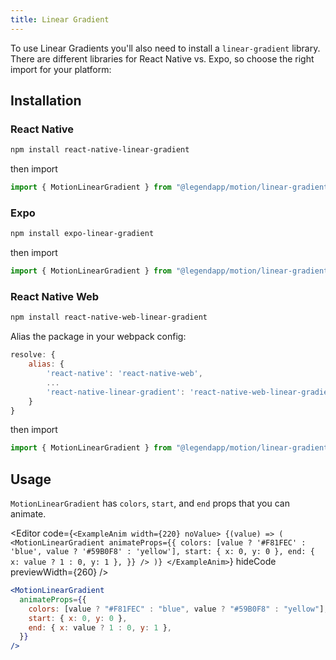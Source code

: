```yaml
---
title: Linear Gradient
---
```


To use Linear Gradients you'll also need to install a `linear-gradient` library. There are different libraries for React Native vs. Expo, so choose the right import for your platform:

## Installation

### React Native

```bash
npm install react-native-linear-gradient
```

then import

```js
import { MotionLinearGradient } from "@legendapp/motion/linear-gradient";
```

### Expo

```bash
npm install expo-linear-gradient
```

then import

```js
import { MotionLinearGradient } from "@legendapp/motion/linear-gradient-expo";
```

### React Native Web

```bash
npm install react-native-web-linear-gradient
```

Alias the package in your webpack config:

```js
resolve: {
    alias: {
        'react-native': 'react-native-web',
        ...
        'react-native-linear-gradient': 'react-native-web-linear-gradient',
    }
}
```

then import

```js
import { MotionLinearGradient } from "@legendapp/motion/linear-gradient";
```

## Usage

`MotionLinearGradient` has `colors`, `start`, and `end` props that you can animate.

<Editor
  code={`
<ExampleAnim width={220} noValue>
  {(value) => (
    <MotionLinearGradient
      animateProps={{
        colors: [value ? '#F81FEC' : 'blue', value ? '#59B0F8' : 'yellow'],
        start: { x: 0, y: 0 },
        end: { x: value ? 1 : 0, y: 1 },
      }}
    />
  )}
</ExampleAnim>
  `}
  hideCode
  previewWidth={260}
/>

```jsx
<MotionLinearGradient
  animateProps={{
    colors: [value ? "#F81FEC" : "blue", value ? "#59B0F8" : "yellow"],
    start: { x: 0, y: 0 },
    end: { x: value ? 1 : 0, y: 1 },
  }}
/>
```
